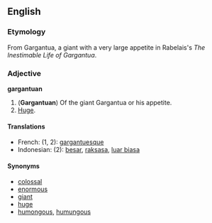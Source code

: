 ==English==
===Etymology===
From Gargantua, a giant with a very large appetite in Rabelais's ''The Inestimable Life of Gargantua''.

=== Adjective ===
'''gargantuan'''

#('''Gargantuan''') Of the giant Gargantua or his appetite.
#[[Huge]].

====Translations====
*French: (1, 2): [[gargantuesque]]
*Indonesian: (2): [[besar]], [[raksasa]], [[luar biasa]]

====Synonyms====
*[[colossal]]
*[[enormous]]
*[[giant]]
*[[huge]]
*[[humongous]], [[humungous]]